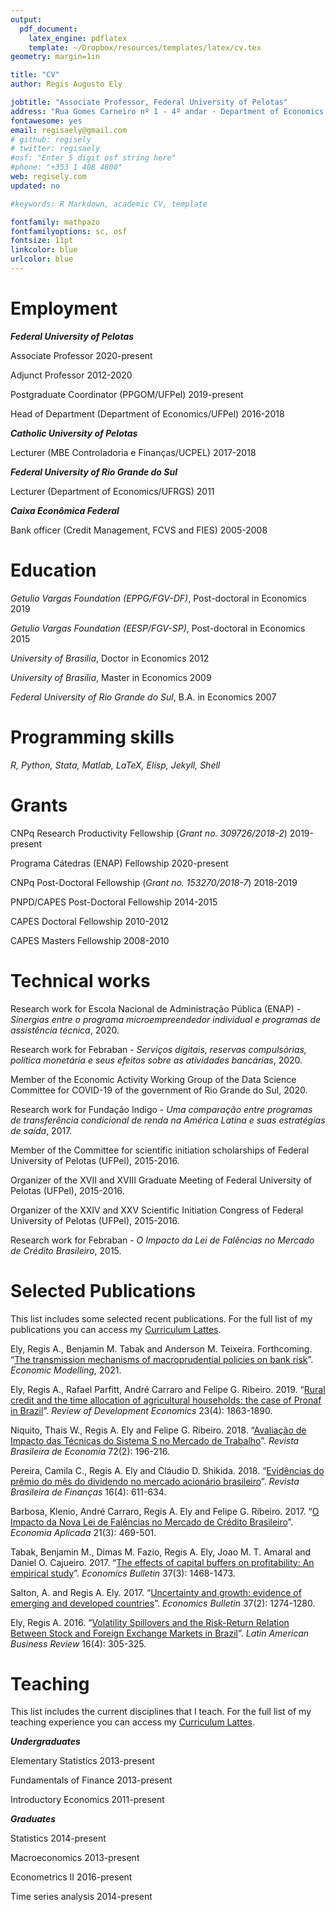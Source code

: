 ```yaml
---
output: 
  pdf_document:
    latex_engine: pdflatex
    template: ~/Dropbox/resources/templates/latex/cv.tex
geometry: margin=1in

title: "CV"
author: Regis Augusto Ely

jobtitle: "Associate Professor, Federal University of Pelotas"
address: "Rua Gomes Carneiro nº 1 - 4º andar · Department of Economics · Pelotas RS, Brazil 96010-610"
fontawesome: yes
email: regisaely@gmail.com
# github: regisely
# twitter: regisaely
#osf: "Enter 5 digit osf string here"
#phone: "+353 1 408 4800"
web: regisely.com
updated: no

#keywords: R Markdown, academic CV, template

fontfamily: mathpazo
fontfamilyoptions: sc, osf
fontsize: 11pt
linkcolor: blue
urlcolor: blue
---
```


# Employment\break

***Federal University of Pelotas***

Associate Professor \hfill 2020-present

Adjunct Professor \hfill 2012-2020

Postgraduate Coordinator (PPGOM/UFPel) \hfill 2019-present

Head of Department (Department of Economics/UFPel) \hfill 2016-2018\break

***Catholic University of Pelotas***

Lecturer (MBE Controladoria e Finanças/UCPEL) \hfill 2017-2018\break

***Federal University of Rio Grande do Sul***

Lecturer (Department of Economics/UFRGS) \hfill  2011\break

***Caixa Econômica Federal***

Bank officer (Credit Management, FCVS and FIES) \hfill  2005-2008\break

# Education\break

*Getulio Vargas Foundation (EPPG/FGV-DF)*, Post-doctoral in Economics \hfill 2019

*Getulio Vargas Foundation (EESP/FGV-SP)*, Post-doctoral in Economics \hfill 2015

*University of Brasilia*, Doctor in Economics \hfill 2012

*University of Brasilia*, Master in Economics \hfill 2009

*Federal University of Rio Grande do Sul*, B.A. in Economics \hfill 2007\break

# Programming skills\hfill\break

*R, Python, Stata, Matlab, LaTeX, Elisp, Jekyll, Shell*\hfill\break

# Grants\break

CNPq Research Productivity Fellowship (*Grant no. 309726/2018-2*) \hfill 2019-present

Programa Cátedras (ENAP) Fellowship \hfill 2020-present

CNPq Post-Doctoral Fellowship (*Grant no. 153270/2018-7*) \hfill 2018-2019

PNPD/CAPES Post-Doctoral Fellowship \hfill 2014-2015

CAPES Doctoral Fellowship \hfill 2010-2012

CAPES Masters Fellowship \hfill 2008-2010\break

# Technical works\hfill\break

Research work for Escola Nacional de Administração Pública (ENAP) - *Sinergias entre o programa microempreendedor individual e programas de assistência técnica*, 2020.

Research work for Febraban - *Serviços digitais, reservas compulsórias, política monetária e seus efeitos sobre as atividades bancárias*, 2020.

Member of the Economic Activity Working Group of the Data Science Committee for COVID-19 of the government of Rio Grande do Sul, 2020.

Research work for Fundação Indigo - *Uma comparação entre programas de transferência condicional de renda na América Latina e suas estratégias de saída*, 2017.

Member of the Committee for scientific initiation scholarships of Federal University of Pelotas (UFPel), 2015-2016.

Organizer of the XVII and XVIII Graduate Meeting of Federal University of Pelotas (UFPel), 2015-2016.

Organizer of the XXIV and XXV Scientific Initiation Congress of Federal University of Pelotas (UFPel), 2015-2016.

Research work for Febraban - *O Impacto da Lei de Falências no Mercado de Crédito Brasileiro*, 2015.

# Selected Publications\hfill\break

This list includes some selected recent publications. For the full list of my publications you can access my [Curriculum Lattes](http://lattes.cnpq.br/3708985718656687).\hfill\break

Ely, Regis A., Benjamin M. Tabak and Anderson M. Teixeira. Forthcoming. "[The transmission mechanisms of macroprudential policies on bank risk](https://www.sciencedirect.com/science/article/abs/pii/S0264999319313379)". *Economic Modelling*, 2021.

Ely, Regis A., Rafael Parfitt, André Carraro and Felipe G. Ribeiro. 2019. "[Rural credit and the time allocation of agricultural households: the case of Pronaf in Brazil](https://onlinelibrary.wiley.com/doi/abs/10.1111/rode.12606)". *Review of Development Economics* 23(4): 1863-1890.

Niquito, Thais W., Regis A. Ely and Felipe G. Ribeiro. 2018. "[Avaliação de Impacto das Técnicas do Sistema S no Mercado de Trabalho](http://bibliotecadigital.fgv.br/ojs/index.php/rbe/article/view/71034)". *Revista Brasileira de Economia* 72(2): 196-216.

Pereira, Camila C., Regis A. Ely and Cláudio D. Shikida. 2018. "[Evidências do prêmio do mês do dividendo no mercado acionário brasileiro](http://bibliotecadigital.fgv.br/ojs/index.php/rbfin/article/view/67406)". *Revista Brasileira de Finanças* 16(4): 611-634.

Barbosa, Klenio, André Carraro, Regis A. Ely and Felipe G. Ribeiro. 2017. "[O Impacto da Nova Lei de Falências no Mercado de Crédito Brasileiro](http://www.revistas.usp.br/ecoa/article/view/139782)". *Economia Aplicada* 21(3): 469-501.

Tabak, Benjamin M., Dimas M. Fazio, Regis A. Ely, Joao M. T. Amaral and Daniel O. Cajueiro. 2017. "[The effects of capital buffers on profitability: An empirical study](http://www.accessecon.com/Pubs/EB/2017/Volume37/EB-17-V37-I3-P133.pdf)". *Economics Bulletin* 37(3): 1468-1473.

Salton, A. and Regis A. Ely. 2017. "[Uncertainty and growth: evidence of emerging and developed countries](http://www.accessecon.com/Pubs/EB/2017/Volume37/EB-17-V37-I2-P115.pdf)". *Economics Bulletin* 37(2): 1274-1280.

Ely, Regis A. 2016. "[Volatility Spillovers and the Risk-Return Relation Between Stock and Foreign Exchange Markets in Brazil](https://www.tandfonline.com/doi/abs/10.1080/10978526.2015.1114868)". *Latin American Business Review* 16(4): 305-325.\break

# Teaching\break

This list includes the current disciplines that I teach. For the full list of my teaching experience you can access my [Curriculum Lattes](http://lattes.cnpq.br/3708985718656687).\hfill\break

***Undergraduates***

Elementary Statistics \hfill 2013-present

Fundamentals of Finance \hfill 2013-present

Introductory Economics \hfill 2011-present\break

***Graduates***

Statistics \hfill 2014-present

Macroeconomics \hfill 2013-present

Econometrics II \hfill 2016-present

Time series analysis \hfill 2014-present

